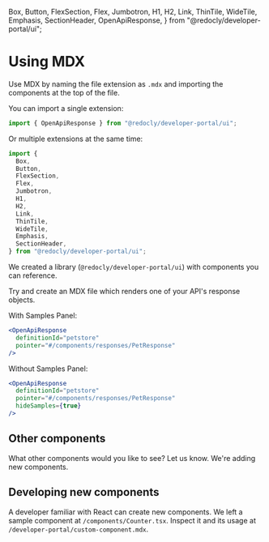   Box,
  Button,
  FlexSection,
  Flex,
  Jumbotron,
  H1,
  H2,
  Link,
  ThinTile,
  WideTile,
  Emphasis,
  SectionHeader,
  OpenApiResponse,
} from "@redocly/developer-portal/ui";


# Using MDX

Use MDX by naming the file extension as `.mdx` and importing the components at the top of the file.

You can import a single extension:

```jsx
import { OpenApiResponse } from "@redocly/developer-portal/ui";
```

Or multiple extensions at the same time:

```jsx
import {
  Box,
  Button,
  FlexSection,
  Flex,
  Jumbotron,
  H1,
  H2,
  Link,
  ThinTile,
  WideTile,
  Emphasis,
  SectionHeader,
} from "@redocly/developer-portal/ui";
```

We created a library (`@redocly/developer-portal/ui`) with components you can reference.

Try and create an MDX file which renders one of your API's response objects.

With Samples Panel:

```jsx
<OpenApiResponse
  definitionId="petstore"
  pointer="#/components/responses/PetResponse"
/>
```

<OpenApiResponse
  definitionId="petstore"
  pointer="#/components/responses/PetResponse"
/>

Without Samples Panel:

```jsx
<OpenApiResponse
  definitionId="petstore"
  pointer="#/components/responses/PetResponse"
  hideSamples={true}
/>
```

<OpenApiResponse
  definitionId="petstore"
  pointer="#/components/responses/PetResponse"
  hideSamples={true}
/>

## Other components

What other components would you like to see? Let us know. We're adding new components.

## Developing new components

A developer familiar with React can create new components.
We left a sample component at `/components/Counter.tsx`.
Inspect it and its usage at `/developer-portal/custom-component.mdx`.
